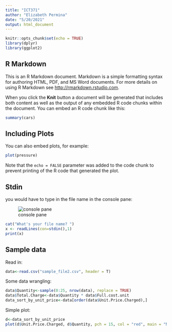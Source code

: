 ```yaml
---
title: "ICT371"
author: "Elizabeth Permina"
date: "5/20/2021"
output: html_document
---
```


```r
knitr::opts_chunk$set(echo = TRUE)
library(dplyr)
library(ggplot2)
```

## R Markdown

This is an R Markdown document. Markdown is a simple formatting syntax for authoring HTML, PDF, and MS Word documents. For more details on using R Markdown see <http://rmarkdown.rstudio.com>.

When you click the **Knit** button a document will be generated that includes both content as well as the output of any embedded R code chunks within the document. You can embed an R code chunk like this:

```r
summary(cars)
```

## Including Plots

You can also embed plots, for example:

```r
plot(pressure)
```

Note that the `echo = FALSE` parameter was added to the code chunk to prevent printing of the R code that generated the plot.

## Stdin

you would have to type in the file name in the console pane:

![console  pane ](images/stdin.png)




```r
cat("What's your file name? ")
x <- readLines(con=stdin(),1)
print(x)
```


## Sample data

Read in:
```r
data<-read.csv("sample_file2.csv", header = T)
```

Some data wrangling:

```r
data$Quantity<-sample(0:25, nrow(data), replace = TRUE)
data$Total.Charge<-data$Quantity * data$Full.cost.unit
data_sort_by_unit_price<-data[order(data$Unit.Price.Charged),]
```


Simple plot:

```r
d<-data_sort_by_unit_price
plot(d$Unit.Price.Charged, d$Quantity, pch = 15, col = "red", main = "Number of kits Puchased", ylab = "Quantity", xlab = "Price per unit")
```

